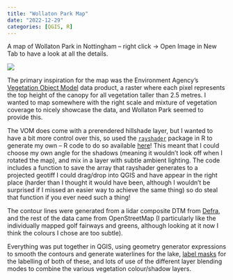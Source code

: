 ```yaml
---
title: "Wollaton Park Map"
date: "2022-12-29"
categories: [QGIS, R]
---
```


A map of Wollaton Park in Nottingham -- right click → Open Image in New Tab to have a look at all the details.

![](images/Wollaton%20Park.png){fig-alt="A really great map of Wollaton Park"}

The primary inspiration for the map was the Environment Agency's [Vegetation Object Model](https://experience.arcgis.com/experience/753ad2ebd3554fa696885b8c366c3049/page/LIDAR/?views=Vegetation-Object-Model) data product, a raster where each pixel represents the top height of the canopy for all vegetation taller than 2.5 metres. I wanted to map somewhere with the right scale and mixture of vegetation coverage to nicely showcase the data, and Wollaton Park seemed to provide this.

The VOM does come with a prerendered hillshade layer, but I wanted to have a bit more control over this, so used the [`rayshader`](https://www.rayshader.com/) package in R to generate my own -- R code to do so available [here](https://github.com/matthew-law/30DayMapChallenge2022/blob/main/green/green.R)! This meant that I could choose my own angle for the shadows (meaning it wouldn't look off when I rotated the map), and mix in a layer with subtle ambient lighting. The code includes a function to save the array that rayshader generates to a projected geotiff I could drag/drop into QGIS and have appear in the right place (harder than I thought it would have been, although I wouldn't be surprised if I missed an easier way to achieve the same thing) so do steal that function if you ever need such a thing!

The contour lines were generated from a lidar composite DTM from [Defra](https://environment.data.gov.uk/DefraDataDownload/), and the rest of the data came from OpenStreetMap (I particularly like the individually mapped golf fairways and greens, although looking at it now I think the colours I chose are too subtle).

Everything was put together in QGIS, using geometry generator expressions to smooth the contours and generate waterlines for the lake, [label masks](https://anitagraser.com/2022/08/14/forget-label-buffers-better-maps-with-selective-label-masks-in-qgis/ "something that is so much easier in QGIS than in ArcGIS") for the labelling of both of these, and lots of use of the different layer blending modes to combine the various vegetation colour/shadow layers.
